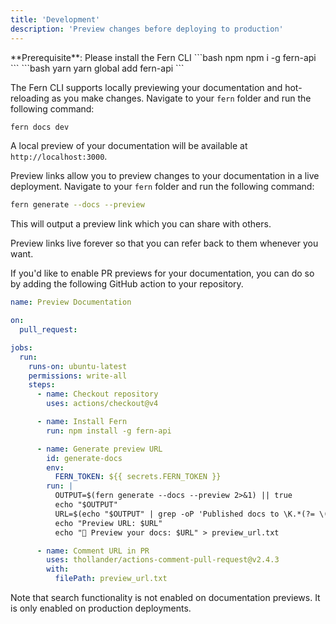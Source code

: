 ```yaml
---
title: 'Development'
description: 'Preview changes before deploying to production'
---
```


<Info>
**Prerequisite**: Please install the Fern CLI 

<CodeGroup>
  ```bash npm
  npm i -g fern-api
  ```
  ```bash yarn
  yarn global add fern-api
  ```
</CodeGroup>

</Info>

<AccordionGroup toc={true}>

<Accordion title="Local Development">

The Fern CLI supports locally previewing your documentation and hot-reloading as you make changes. Navigate to your `fern` 
folder and run the following command:

```bash
fern docs dev
```

A local preview of your documentation will be available at `http://localhost:3000`.

</Accordion>

<Accordion title="Preview links">

Preview links allow you to preview changes to your documentation in a live deployment. Navigate to your `fern` folder 
and run the following command: 

```bash
fern generate --docs --preview
```

This will output a preview link which you can share with others. 

<Info>
  Preview links live forever so that you can refer back to them whenever you want.
</Info>

</Accordion>

<Accordion title="PR Previews">

If you'd like to enable PR previews for your documentation, you can do so by adding the following
GitHub action to your repository. 

```yaml preview.yaml
name: Preview Documentation

on:
  pull_request:

jobs:
  run:
    runs-on: ubuntu-latest
    permissions: write-all
    steps:
      - name: Checkout repository
        uses: actions/checkout@v4

      - name: Install Fern
        run: npm install -g fern-api

      - name: Generate preview URL
        id: generate-docs
        env:
          FERN_TOKEN: ${{ secrets.FERN_TOKEN }}
        run: |
          OUTPUT=$(fern generate --docs --preview 2>&1) || true
          echo "$OUTPUT"
          URL=$(echo "$OUTPUT" | grep -oP 'Published docs to \K.*(?= \()')
          echo "Preview URL: $URL"
          echo "🌿 Preview your docs: $URL" > preview_url.txt

      - name: Comment URL in PR
        uses: thollander/actions-comment-pull-request@v2.4.3
        with:
          filePath: preview_url.txt
```

</Accordion>


</AccordionGroup>

<Warning>
  Note that search functionality is not enabled on documentation previews. It is only 
  enabled on production deployments. 
</Warning>

